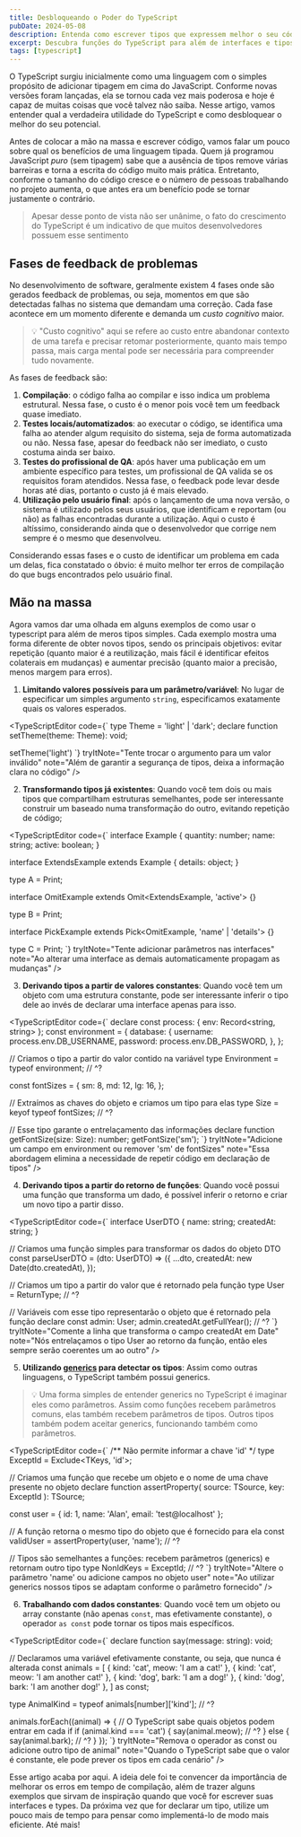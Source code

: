 ```yaml
---
title: Desbloqueando o Poder do TypeScript
pubDate: 2024-05-08
description: Entenda como escrever tipos que expressem melhor o seu código e o torne mais previsível
excerpt: Descubra funções do TypeScript para além de interfaces e tipos simples, escreva tipos que expressem melhor o seu código e entenda quais as vantagens disso
tags: [typescript]
---
```



O TypeScript surgiu inicialmente como uma linguagem com o simples propósito de adicionar tipagem em cima do JavaScript.
Conforme novas versões foram lançadas, ela se tornou cada vez mais poderosa e hoje é capaz de muitas coisas que você talvez não saiba.
Nesse artigo, vamos entender qual a verdadeira utilidade do TypeScript e como desbloquear o melhor do seu potencial.

Antes de colocar a mão na massa e escrever código, vamos falar um pouco sobre qual os benefícios de uma linguagem tipada.
Quem já programou JavaScript _puro_ (sem tipagem) sabe que a ausência de tipos remove várias barreiras e torna a escrita do código muito mais prática.
Entretanto, conforme o tamanho do código cresce e o número de pessoas trabalhando no projeto aumenta, o que antes era um benefício pode se tornar justamente o contrário.

> Apesar desse ponto de vista não ser unânime, o fato do crescimento do TypeScript é um indicativo de que muitos desenvolvedores possuem esse sentimento

## Fases de feedback de problemas

No desenvolvimento de software, geralmente existem 4 fases onde são gerados feedback de problemas, ou seja,
momentos em que são detectadas falhas no sistema que demandam uma correção.
Cada fase acontece em um momento diferente e demanda um _custo cognitivo_ maior.

> 💡 "Custo cognitivo" aqui se refere ao custo entre abandonar contexto de uma tarefa e precisar retomar posteriormente,
> quanto mais tempo passa, mais carga mental pode ser necessária para compreender tudo novamente.

As fases de feedback são:

1. **Compilação**: o código falha ao compilar e isso indica um problema estrutural. Nessa fase, o custo é o menor pois você tem um feedback quase imediato.
2. **Testes locais/automatizados**: ao executar o código, se identifica uma falha ao atender algum requisito do sistema, seja de forma automatizada ou não.
   Nessa fase, apesar do feedback não ser imediato, o custo costuma ainda ser baixo.
3. **Testes do profissional de QA**: após haver uma publicação em um ambiente específico para testes, um profissional de QA valida se os requisitos foram atendidos.
   Nessa fase, o feedback pode levar desde horas até dias, portanto o custo já é mais elevado.
4. **Utilização pelo usuário final**: após o lançamento de uma nova versão, o sistema é utilizado pelos seus usuários, que identificam e reportam (ou não) as falhas encontradas durante a utilização.
   Aqui o custo é altíssimo, considerando ainda que o desenvolvedor que corrige nem sempre é o mesmo que desenvolveu.

Considerando essas fases e o custo de identificar um problema em cada um delas, fica constatado o óbvio: é muito melhor ter erros de compilação do que bugs encontrados pelo usuário final.

## Mão na massa

Agora vamos dar uma olhada em alguns exemplos de como usar o typescript para além de meros tipos simples.
Cada exemplo mostra uma forma diferente de obter novos tipos, sendo os principais objetivos:
evitar repetição (quanto maior é a reutilização, mais fácil é identificar efeitos colaterais em mudanças) e aumentar precisão (quanto maior a precisão, menos margem para erros).

1. **Limitando valores possíveis para um parâmetro/variável**: No lugar de especificar um simples argumento `string`, especificamos exatamente quais os valores esperados.

<TypeScriptEditor
	code={`
  type Theme = 'light' | 'dark';
  declare function setTheme(theme: Theme): void;
  
  setTheme('light')
`}
	tryItNote="Tente trocar o argumento para um valor inválido"
	note="Além de garantir a segurança de tipos, deixa a informação clara no código"
/>

2. **Transformando tipos já existentes**: Quando você tem dois ou mais tipos que compartilham estruturas semelhantes,
   pode ser interessante construir um baseado numa transformação do outro, evitando repetição de código;

<TypeScriptEditor
	code={`
  interface Example {
    quantity: number;
    name: string;
    active: boolean;
  }
  
  interface ExtendsExample extends Example {
    details: object;
  }
  
  type A = Print<ExtendsExample>;
  
  interface OmitExample extends Omit<ExtendsExample, 'active'> {}
  
  type B = Print<OmitExample>;
  
  interface PickExample extends Pick<OmitExample, 'name' | 'details'> {}
  
  type C = Print<PickExample>;
`}
	tryItNote="Tente adicionar parâmetros nas interfaces"
	note="Ao alterar uma interface as demais automaticamente propagam as mudanças"
/>

3. **Derivando tipos a partir de valores constantes**: Quando você tem um objeto com uma estrutura constante,
   pode ser interessante inferir o tipo dele ao invés de declarar uma interface apenas para isso.

<TypeScriptEditor
	code={`
  declare const process: { env: Record<string, string> };
  const environment = {
    database: {
      username: process.env.DB_USERNAME,
      password: process.env.DB_PASSWORD,
    },
  };
  
  // Criamos o tipo a partir do valor contido na variável
  type Environment = typeof environment;
  //   ^?
  
  const fontSizes = {
    sm: 8,
    md: 12,
    lg: 16,
  };
  
  // Extraímos as chaves do objeto e criamos um tipo para elas
  type Size = keyof typeof fontSizes;
  //   ^?
  
  // Esse tipo garante o entrelaçamento das informações
  declare function getFontSize(size: Size): number;
  getFontSize('sm');
`}
	tryItNote="Adicione um campo em environment ou remover 'sm' de fontSizes"
	note="Essa abordagem elimina a necessidade de repetir código em declaração de tipos"
/>

4. **Derivando tipos a partir do retorno de funções**: Quando você possui uma função que transforma um dado,
   é possível inferir o retorno e criar um novo tipo a partir disso.

<TypeScriptEditor
	code={`
  interface UserDTO {
    name: string;
    createdAt: string;
  }
  
  // Criamos uma função simples para transformar os dados do objeto DTO
  const parseUserDTO = (dto: UserDTO) => ({
    ...dto,
    createdAt: new Date(dto.createdAt),
  });
  
  // Criamos um tipo a partir do valor que é retornado pela função
  type User = ReturnType<typeof parseUserDTO>;
  //   ^?
  
  // Variáveis com esse tipo representarão o objeto que é retornado pela função
  declare const admin: User;
  admin.createdAt.getFullYear();
  //    ^?
`}
	tryItNote="Comente a linha que transforma o campo createdAt em Date"
	note="Nós entrelaçamos o tipo User ao retorno da função, então eles sempre serão coerentes um ao outro"
/>

5. **Utilizando [generics](https://www.typescriptlang.org/docs/handbook/2/generics.html) para detectar os tipos**:
   Assim como outras linguagens, o TypeScript também possui generics.

> 💡 Uma forma simples de entender generics no TypeScript é imaginar eles como parâmetros. Assim como funções recebem parâmetros comuns, elas também recebem parâmetros de tipos.
> Outros tipos também podem aceitar generics, funcionando também como parâmetros.

<TypeScriptEditor
	code={`
  /** Não permite informar a chave 'id' */
  type ExceptId<TKeys> = Exclude<TKeys, 'id'>;
  
  // Criamos uma função que recebe um objeto e o nome de uma chave presente no objeto
  declare function assertProperty<TSource>(
    source: TSource,
    key: ExceptId<keyof TSource>
  ): TSource;
  
  const user = { id: 1, name: 'Alan', email: 'test@localhost' };
  
  // A função retorna o mesmo tipo do objeto que é fornecido para ela
  const validUser = assertProperty(user, 'name');
  //    ^?
  
  // Tipos são semelhantes a funções: recebem parâmetros (generics) e retornam outro tipo
  type NonIdKeys = ExceptId<keyof typeof user>;
  //   ^?
`}
	tryItNote="Altere o parâmetro 'name' ou adicione campos no objeto user"
	note="Ao utilizar generics nossos tipos se adaptam conforme o parâmetro fornecido"
/>

6. **Trabalhando com dados constantes**: Quando você tem um objeto ou array constante (não apenas `const`, mas efetivamente constante),
   o operador `as const` pode tornar os tipos mais específicos.

<TypeScriptEditor
	code={`
  declare function say(message: string): void;
  
  // Declaramos uma variável efetivamente constante, ou seja, que nunca é alterada
  const animals = [
    { kind: 'cat', meow: 'I am a cat!' },
    { kind: 'cat', meow: 'I am another cat!' },
    { kind: 'dog', bark: 'I am a dog!' },
    { kind: 'dog', bark: 'I am another dog!' },
  ] as const;
  
  type AnimalKind = typeof animals[number]['kind'];
  //   ^?
  
  animals.forEach((animal) => {
    // O TypeScript sabe quais objetos podem entrar em cada if
    if (animal.kind === 'cat') {
      say(animal.meow);
      //         ^?
    } else {
      say(animal.bark);
      //         ^?
    }
  });
`}
	tryItNote="Remova o operador as const ou adicione outro tipo de animal"
	note="Quando o TypeScript sabe que o valor é constante, ele pode prever os tipos em cada cenário"
/>

Esse artigo acaba por aqui. A ideia dele foi te convencer da importância de melhorar os erros em tempo de compilação,
além de trazer alguns exemplos que sirvam de inspiração quando que você for escrever suas interfaces e types.
Da próxima vez que for declarar um tipo, utilize um pouco mais de tempo para pensar como implementá-lo de modo mais eficiente. Até mais!
